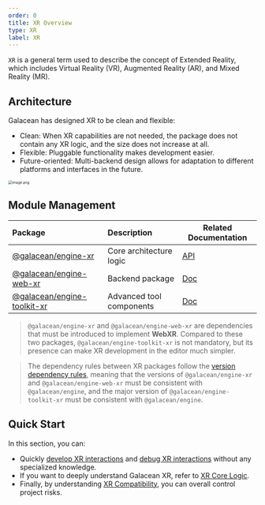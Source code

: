 ```yaml
---
order: 0
title: XR Overview
type: XR
label: XR
---
```


`XR` is a general term used to describe the concept of Extended Reality, which includes Virtual Reality (VR), Augmented Reality (AR), and Mixed Reality (MR).

## Architecture

Galacean has designed XR to be clean and flexible:

- Clean: When XR capabilities are not needed, the package does not contain any XR logic, and the size does not increase at all.
- Flexible: Pluggable functionality makes development easier.
- Future-oriented: Multi-backend design allows for adaptation to different platforms and interfaces in the future.

<img src="https://mdn.alipayobjects.com/huamei_yo47yq/afts/img/A*_lUbQblVmQYAAAAAAAAAAAAADhuCAQ/original" alt="image.png" style="zoom:50%;" />

## Module Management

| Package | Description | Related Documentation |
| :-- | :-- | --- |
| [@galacean/engine-xr](https://www.npmjs.com/package/@galacean/engine-xr) | Core architecture logic | [API](/apis/galacean) |
| [@galacean/engine-web-xr](https://www.npmjs.com/package/@galacean/engine-web-xr) | Backend package | [Doc](/en/docs/physics/overall) |
| [@galacean/engine-toolkit-xr](https://www.npmjs.com/package/@galacean/engine-toolkit-xr) | Advanced tool components | [Doc](/en/docs/xr/toolkit) |

> `@galacean/engine-xr` and `@galacean/engine-web-xr` are dependencies that must be introduced to implement **WebXR**. Compared to these two packages, `@galacean/engine-toolkit-xr` is not mandatory, but its presence can make XR development in the editor much simpler.

> The dependency rules between XR packages follow the [version dependency rules](/en/docs/basics/version/#版本依赖), meaning that the versions of `@galacean/engine-xr` and `@galacean/engine-web-xr` must be consistent with `@galacean/engine`, and the major version of `@galacean/engine-toolkit-xr` must be consistent with `@galacean/engine`.

## Quick Start

In this section, you can:

- Quickly [develop XR interactions](/en/docs/xr/quickStart/develop) and [debug XR interactions](/en/docs/xr/quickStart/debug) without any specialized knowledge.
- If you want to deeply understand Galacean XR, refer to [XR Core Logic](/en/docs/xr/system/manager).
- Finally, by understanding [XR Compatibility](/en/docs/xr/compatibility), you can overall control project risks.

